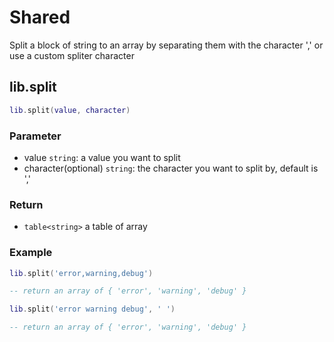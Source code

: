 # Shared
Split a block of string to an array by separating them with the character ',' or use a custom spliter character

## lib.split

```lua
lib.split(value, character)
```

### Parameter
* value `string`: a value you want to split
* character(optional) `string`: the character you want to split by, default is ','

### Return
* `table<string>` a table of array

### Example
```lua
lib.split('error,warning,debug')

-- return an array of { 'error', 'warning', 'debug' }
```

```lua
lib.split('error warning debug', ' ')

-- return an array of { 'error', 'warning', 'debug' }
```